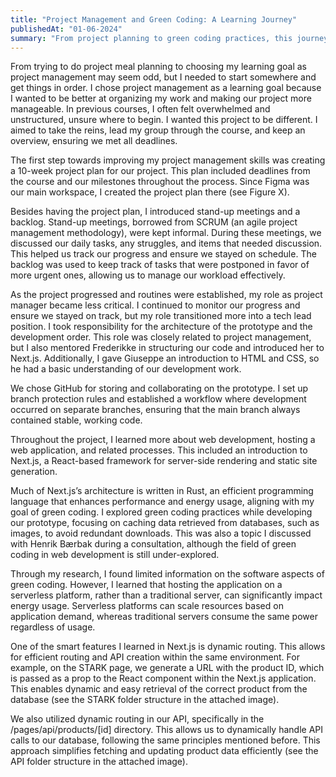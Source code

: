 ```yaml
---
title: "Project Management and Green Coding: A Learning Journey"
publishedAt: "01-06-2024"
summary: "From project planning to green coding practices, this journey reflects on the evolution of project management skills and sustainable coding efforts."
---
```


From trying to do project meal planning to choosing my learning goal as project management may seem odd, but I needed to start somewhere and get things in order. I chose project management as a learning goal because I wanted to be better at organizing my work and making our project more manageable. In previous courses, I often felt overwhelmed and unstructured, unsure where to begin. I wanted this project to be different. I aimed to take the reins, lead my group through the course, and keep an overview, ensuring we met all deadlines.

The first step towards improving my project management skills was creating a 10-week project plan for our project. This plan included deadlines from the course and our milestones throughout the process. Since Figma was our main workspace, I created the project plan there (see Figure X).

Besides having the project plan, I introduced stand-up meetings and a backlog. Stand-up meetings, borrowed from SCRUM (an agile project management methodology), were kept informal. During these meetings, we discussed our daily tasks, any struggles, and items that needed discussion. This helped us track our progress and ensure we stayed on schedule. The backlog was used to keep track of tasks that were postponed in favor of more urgent ones, allowing us to manage our workload effectively.

As the project progressed and routines were established, my role as project manager became less critical. I continued to monitor our progress and ensure we stayed on track, but my role transitioned more into a tech lead position. I took responsibility for the architecture of the prototype and the development order. This role was closely related to project management, but I also mentored Frederikke in structuring our code and introduced her to Next.js. Additionally, I gave Giuseppe an introduction to HTML and CSS, so he had a basic understanding of our development work.

We chose GitHub for storing and collaborating on the prototype. I set up branch protection rules and established a workflow where development occurred on separate branches, ensuring that the main branch always contained stable, working code.

Throughout the project, I learned more about web development, hosting a web application, and related processes. This included an introduction to Next.js, a React-based framework for server-side rendering and static site generation.

Much of Next.js’s architecture is written in Rust, an efficient programming language that enhances performance and energy usage, aligning with my goal of green coding. I explored green coding practices while developing our prototype, focusing on caching data retrieved from databases, such as images, to avoid redundant downloads. This was also a topic I discussed with Henrik Bærbak during a consultation, although the field of green coding in web development is still under-explored.

Through my research, I found limited information on the software aspects of green coding. However, I learned that hosting the application on a serverless platform, rather than a traditional server, can significantly impact energy usage. Serverless platforms can scale resources based on application demand, whereas traditional servers consume the same power regardless of usage.

One of the smart features I learned in Next.js is dynamic routing. This allows for efficient routing and API creation within the same environment. For example, on the STARK page, we generate a URL with the product ID, which is passed as a prop to the React component within the Next.js application. This enables dynamic and easy retrieval of the correct product from the database (see the STARK folder structure in the attached image).

We also utilized dynamic routing in our API, specifically in the /pages/api/products/[id] directory. This allows us to dynamically handle API calls to our database, following the same principles mentioned before. This approach simplifies fetching and updating product data efficiently (see the API folder structure in the attached image).

[SCRUM]: https://www.atlassian.com/agile/scrum
